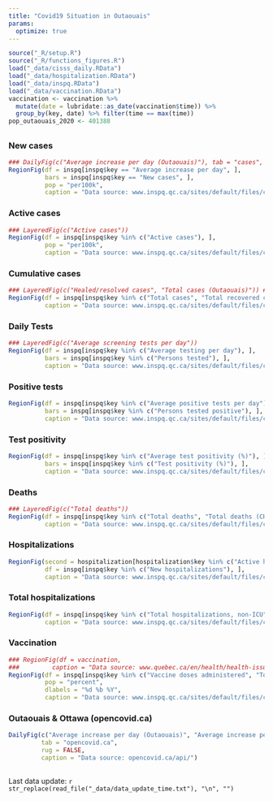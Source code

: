 ```yaml
---
title: "Covid19 Situation in Outaouais"
params: 
  optimize: true
---
```


```r
source("_R/setup.R")
source("_R/functions_figures.R")
load("_data/cisss_daily.RData")
load("_data/hospitalization.RData")
load("_data/inspq.RData")
load("_data/vaccination.RData")
vaccination <- vaccination %>% 
  mutate(date = lubridate::as_date(vaccination$time)) %>% 
  group_by(key, date) %>% filter(time == max(time)) 
pop_outaouais_2020 <- 401388
```

## {.tabset .tabset-fade .tabset-pills}

### New cases
```r
### DailyFig(c("Average increase per day (Outaouais)"), tab = "cases", per_pop = TRUE)
RegionFig(df = inspq[inspq$key == "Average increase per day", ], 
          bars = inspq[inspq$key == "New cases", ], 
          pop = "per100k",
          caption = "Data source: www.inspq.qc.ca/sites/default/files/covid/donnees/covid19-hist.csv")
```

### Active cases
```r
### LayeredFig(c("Active cases"))
RegionFig(df = inspq[inspq$key %in% c("Active cases"), ], 
          pop = "per100k", 
          caption = "Data source: www.inspq.qc.ca/sites/default/files/covid/donnees/covid19-hist.csv")
```

### Cumulative cases
```r
### LayeredFig(c("Healed/resolved cases", "Total cases (Outaouais)")) # "Total cases (RLS)"
RegionFig(df = inspq[inspq$key %in% c("Total cases", "Total recovered cases"), ], 
          caption = "Data source: www.inspq.qc.ca/sites/default/files/covid/donnees/covid19-hist.csv")
```

### Daily Tests
```r
### LayeredFig(c("Average screening tests per day"))
RegionFig(df = inspq[inspq$key %in% c("Average testing per day"), ],
          bars = inspq[inspq$key %in% c("Persons tested"), ],
          caption = "Data source: www.inspq.qc.ca/sites/default/files/covid/donnees/covid19-hist.csv")
```

### Positive tests
```r
RegionFig(df = inspq[inspq$key %in% c("Average positive tests per day"), ], 
          bars = inspq[inspq$key %in% c("Persons tested positive"), ],
          caption = "Data source: www.inspq.qc.ca/sites/default/files/covid/donnees/covid19-hist.csv")
```

### Test positivity
```r
RegionFig(df = inspq[inspq$key %in% c("Average test positivity (%)"), ], 
          bars = inspq[inspq$key %in% c("Test positivity (%)"), ], 
          caption = "Data source: www.inspq.qc.ca/sites/default/files/covid/donnees/covid19-hist.csv")
```

### Deaths
```r
### LayeredFig(c("Total deaths"))
RegionFig(df = inspq[inspq$key %in% c("Total deaths", "Total deaths (CHSLD)", "Total deaths (RPA)", "Total deaths (home & unknown)", "Total deaths (other)"), ], 
          caption = "Data source: www.inspq.qc.ca/sites/default/files/covid/donnees/covid19-hist.csv")
```

### Hospitalizations
```r
RegionFig(second = hospitalization[hospitalization$key %in% c("Active hospitalizations, non-ICU", "Active hospitalizations, ICU"), ],
          df = inspq[inspq$key %in% c("New hospitalizations"), ], 
          caption = "Data source: www.inspq.qc.ca/sites/default/files/covid/donnees/covid19-hist.csv &\n www.donneesquebec.ca/recherche/dataset/covid-19-portrait-quotidien-des-hospitalisations")
```

### Total hospitalizations
```r
RegionFig(df = inspq[inspq$key %in% c("Total hospitalizations, non-ICU", "Total hospitalizations, ICU", "Total hospitalizations"), ], 
          caption = "Data source: www.inspq.qc.ca/sites/default/files/covid/donnees/covid19-hist.csv")
```

### Vaccination
```r
### RegionFig(df = vaccination,
###         caption = "Data source: www.quebec.ca/en/health/health-issues/a-z/2019-coronavirus/situation-coronavirus-in-quebec/covid-19-vaccination-data/")
RegionFig(df = inspq[inspq$key %in% c("Vaccine doses administered", "Total vaccine doses administered"), ], 
          pop = "percent", 
          dlabels = "%d %b %Y",
          caption = "Data source: www.inspq.qc.ca/sites/default/files/covid/donnees/covid19-hist.csv")
```

### Outaouais & Ottawa (opencovid.ca)
```r
DailyFig(c("Average increase per day (Outaouais)", "Average increase per day (Ottawa)"), 
         tab = "opencovid.ca", 
         rug = FALSE, 
         caption = "Data source: opencovid.ca/api/")
```

##

Last data update: `r str_replace(read_file("_data/data_update_time.txt"), "\n", "")`
